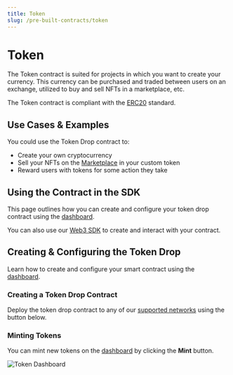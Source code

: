 ```yaml
---
title: Token
slug: /pre-built-contracts/token
---
```



# Token

<div className="deployContractBtnContainer" style={{ marginTop: -70 }}>
  <DeployThisContractButton
    link={"https://thirdweb.com/contracts/new/pre-built/token/token"}
    contractType="token"
  />
</div>

The Token contract is suited for projects in which you want to create your currency. This currency can be purchased and traded between users on an exchange, utilized to buy and sell NFTs in a marketplace, etc.

The Token contract is compliant with the [ERC20](https://eips.ethereum.org/EIPS/eip-20) standard.

## Use Cases & Examples

You could use the Token Drop contract to:

- Create your own cryptocurrency
- Sell your NFTs on the [Marketplace](/pre-built-contracts/marketplace) in your custom token
- Reward users with tokens for some action they take

<div className="row" style={{ marginBottom: 24 }}>
  <div className="col col--6" style={{ marginTop: 8 }}>
    <QuickstartCard
      name="Guide: Create A Token Contract & Mint Supply Using the Web3 SDK"
      link="/guides/create-your-currency-with-typescript-sdk"
      image="/assets/icons/education.png"
    />
  </div>
  <div className="col col--6" style={{ marginTop: 8 }}>
    <QuickstartCard
      name="Guide: Check Token Balance using the Web3 SDK"
      link="/guides/token-button-react"
      image="/assets/icons/education.png"
    />
  </div>
</div>

<!-- ## Smart Contract Design

For a detailed exploration of how our drop smart contracts work, why they were built,
and their limitations, visit our [Drop Design Doc](/contracts/design/Drop)!

<div className="row" style={{ marginBottom: 24 }}>
  <div className="col col--12" style={{ marginTop: 8 }}>
    <QuickstartCard
      name="Drop Smart Contract Design Document"
      link="/contracts/design/Drop"
      image="/assets/icons/drop.png"
    />
  </div>
</div> -->

## Using the Contract in the SDK

This page outlines how you can create and configure your token drop contract using the [dashboard](https://thirdweb.com/dashboard).

You can also use our [Web3 SDK](/web3-sdk) to create and interact with your contract.

<div className="row" style={{ marginBottom: 24 }}>
  <div className="col col--12" style={{ marginTop: 8 }}>
    <QuickstartCard
      name="Using the Token Drop Contract in the Web3 SDK"
      link="/web3-sdk/interacting-with-contracts/token"
      image="/assets/icons/token.png"
    />
  </div>
</div>

## Creating & Configuring the Token Drop

Learn how to create and configure your smart contract using the [dashboard](https://thirdweb.com/dashboard).

### Creating a Token Drop Contract

Deploy the token drop contract to any of our
[supported networks](/guides/which-network-should-you-use) using the button below.

<div style={{ width: "fit-content" }}>
  <DeployThisContractButton
    link={"https://thirdweb.com/contracts/new/pre-built/token/token"}
    contractType="token"
  />
</div>

### Minting Tokens

You can mint new tokens on the [dashboard](https://thirdweb.com/dashboard) by clicking the **Mint** button.

![Token Dashboard](../assets/token-dashboard.png)
